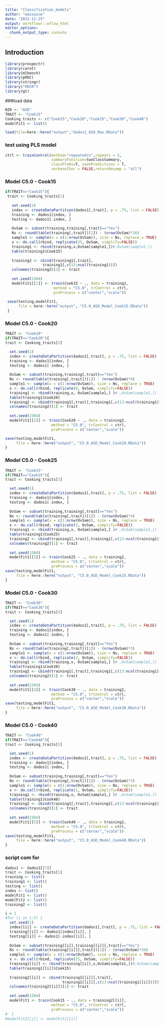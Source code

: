 ```yaml
---
title: "Classification_models"
author: "massaine"
date: "2022-11-25"
output: workflowr::wflow_html
editor_options:
  chunk_output_type: console
---
```


## Introduction

```r
library(prospectr)
library(caret)
library(mlbench)
library(pROC)
library(stringr)
library("ROCR")
library(gt)
```

###load data
```r
NIR <- "ASD"
TRAIT <- "Cook15"
Cooking_traits <- c("Cook15","Cook20","Cook25","Cook30","Cook40")
modelFit1 <- list()

load(file=here::here("output","dados1_ASD_Mas.RData"))
```

### test using PLS model
```r
ctrl <- trainControl(method="repeatedcv",repeats = 5,
                     summaryFunction=twoClassSummary, 
                     classProbs=T, savePredictions = T,
                     verboseIter = FALSE,returnResamp = "all") 
```

### Model C5.0 - Cook15
```r
if(TRAIT=="Cook15"){
 trait <- Cooking_traits[1]
 
   set.seed(1)
   index <- createDataPartition(dados1[,trait], p = .75, list = FALSE)
   training <- dados1[index, ]
   testing <- dados1[-index, ]
   
   OvSam <- subset(training,training[,trait]=="Yes")
   Ns <- round(table(training[,trait])[1]) - (nrow(OvSam)*26) 
   sample1 <- sample(x = c(1:nrow(OvSam)), size = Ns, replace = TRUE)
   x <- do.call(rbind, replicate(25, OvSam, simplify=FALSE))
   training1 <- rbind(training,x,OvSam[sample1,])#,OvSam[sample1,])
   table(training1$Cook15)
   
   training2 <- cbind(training1[,trait],
                 training1[,c(13:ncol(training1))])
   colnames(training2)[1] <- trait
   
   set.seed(2304)
   modelFit1[[1]] <- train(Cook15 ~ ., data = training2, 
                      method = "C5.0", trControl = ctrl, 
                      preProcess = c("center","scale"))
 
 save(testing,modelFit1, 
      file = here::here("output", "C5.0_ASD_Model_Cook15.RData"))
 }
```

### Model C5.0 - Cook20
```r
TRAIT <- "Cook20"
if(TRAIT=="Cook20"){
trait <- Cooking_traits[2]

  set.seed(1)
  index <- createDataPartition(dados1[,trait], p = .75, list = FALSE)
  training <- dados1[index, ]
  testing <- dados1[-index, ]
  
  OvSam <- subset(training,training[,trait]=="Yes")
  Ns <- round(table(training[,trait])[1]) - (nrow(OvSam)*9) 
  sample1 <- sample(x = c(1:nrow(OvSam)), size = Ns, replace = TRUE)
  x <- do.call(rbind, replicate(8, OvSam, simplify=FALSE))
  training1 <- rbind(training,x, OvSam[sample1,] )# ,OvSam[sample1,])
  table(training1$Cook20)
  training2 <- cbind(training1[,trait],training1[,c(13:ncol(training1))])
  colnames(training2)[1] <- trait
  
  set.seed(2304)
  modelFit1[[2]] <- train(Cook20 ~ ., data = training2, 
                     method = "C5.0", trControl = ctrl, 
                     preProcess = c("center","scale"))

save(testing,modelFit1, 
     file = here::here("output", "C5.0_ASD_Model_Cook20.RData"))
}
```

### Model C5.0 - Cook25
```r
TRAIT <- "Cook25"
if(TRAIT=="Cook25"){
trait <- Cooking_traits[3]

  set.seed(1)
  index <- createDataPartition(dados1[,trait], p = .75, list = FALSE)
  training <- dados1[index, ]
  testing <- dados1[-index, ]
  
  OvSam <- subset(training,training[,trait]=="Yes")
  Ns <- round(table(training[,trait])[1]) - (nrow(OvSam)*4) 
  sample1 <- sample(x = c(1:nrow(OvSam)), size = Ns, replace = TRUE)
  x <- do.call(rbind, replicate(3, OvSam, simplify=FALSE))
  training1 <- rbind(training,x, OvSam[sample1,] )# ,OvSam[sample1,])
  table(training1$Cook25)
  training2 <- cbind(training1[,trait],training1[,c(13:ncol(training1))])
  colnames(training2)[1] <- trait
  
  set.seed(2304)
  modelFit1[[3]] <- train(Cook25 ~ ., data = training2, 
                     method = "C5.0", trControl = ctrl, 
                     preProcess = c("center","scale"))
save(testing,modelFit1, 
     file = here::here("output", "C5.0_ASD_Model_Cook25.RData"))
}
```

### Model C5.0 - Cook30
```r
TRAIT <- "Cook30"
if(TRAIT=="Cook30"){
trait <- Cooking_traits[4]

  set.seed(1)
  index <- createDataPartition(dados1[,trait], p = .75, list = FALSE)
  training <- dados1[index, ]
  testing <- dados1[-index, ]
  
  OvSam <- subset(training,training[,trait]=="Yes")
  Ns <- round(table(training[,trait])[1]) - (nrow(OvSam)*3) 
  sample1 <- sample(x = c(1:nrow(OvSam)), size = Ns, replace = TRUE)
  x <- do.call(rbind, replicate(2, OvSam, simplify=FALSE))
  training1 <- rbind(training,x, OvSam[sample1,] )# ,OvSam[sample1,])
  table(training1$Cook30)
  training2 <- cbind(training1[,trait],training1[,c(13:ncol(training1))])
  colnames(training2)[1] <- trait
 
  set.seed(2304)
  modelFit1[[4]] <- train(Cook30 ~ ., data = training2, 
                     method = "C5.0", trControl = ctrl, 
                     preProcess = c("center","scale"))
save(testing,modelFit1, 
     file = here::here("output", "C5.0_ASD_Model_Cook30.RData"))
}
```


### Model C5.0 - Cook40
```r
TRAIT <- "Cook40"
if(TRAIT=="Cook40"){
trait <- Cooking_traits[5]

  set.seed(1)
  index <- createDataPartition(dados1[,trait], p = .75, list = FALSE)
  training <- dados1[index, ]
  testing <- dados1[-index, ]
  
  OvSam <- subset(training,training[,trait]=="Yes")
  Ns <- round(table(training[,trait])[1]) - (nrow(OvSam)*2) 
  sample1 <- sample(x = c(1:nrow(OvSam)), size = Ns, replace = TRUE)
  x <- do.call(rbind, replicate(1, OvSam, simplify=FALSE))
  training1 <- rbind(training,x, OvSam[sample1,] )# ,OvSam[sample1,])
  table(training1$Cook40)
  training2 <- cbind(training1[,trait],training1[,c(13:ncol(training1))])
  colnames(training2)[1] <- trait
 
  set.seed(2304)
  modelFit1[[5]] <- train(Cook40 ~ ., data = training2, 
                     method = "C5.0", trControl = ctrl, 
                     preProcess = c("center","scale"))
save(testing,modelFit1, 
     file = here::here("output", "C5.0_ASD_Model_Cook40.RData"))
}
```






### script com for
```r
dados1 <- dados2[[7]]
trait <- Cooking_traits[1]
training <- list()
training1 <- list()
testing <- list()
index <- list()
modelFit1 <- list()
modelFit2 <- list()
training2 <- list()

i = 1
#for (i in 1:5) {
  set.seed(1)
  index[[i]] <- createDataPartition(dados1[,trait], p = .75, list = FALSE)
  training[[i]] <- dados1[index[[i]], ]
  testing[[i]] <- dados1[-index[[i]], ]
  
  OvSam <- subset(training[[i]],training[[i]][,trait]=="Yes")
  Ns <- round(table(training[[i]][,trait])[1]) - (nrow(OvSam)*26) 
  sample1 <- sample(x = c(1:nrow(OvSam)), size = Ns, replace = TRUE)
  x <- do.call(rbind, replicate(25, OvSam, simplify=FALSE))
  training1[[i]] <- rbind(training[[i]],x,OvSam[sample1,])#,OvSam[sample1,])
  table(training1[[i]]$Cook15)
  
  training2[[i]] <- cbind(training1[[i]][,trait],
                          training1[[i]][,c(13:ncol(training1[[i]]))])
  colnames(training2[[i]])[1] <- trait
  
  set.seed(2304)
  modelFit1 <- train(Cook15 ~ ., data = training2[[i]], 
                     method = "C5.0", trControl = ctrl, 
                     preProcess = c("center","scale"))
#  }
#modelFit2[[j]] <- modelFit1[[i]]
```

